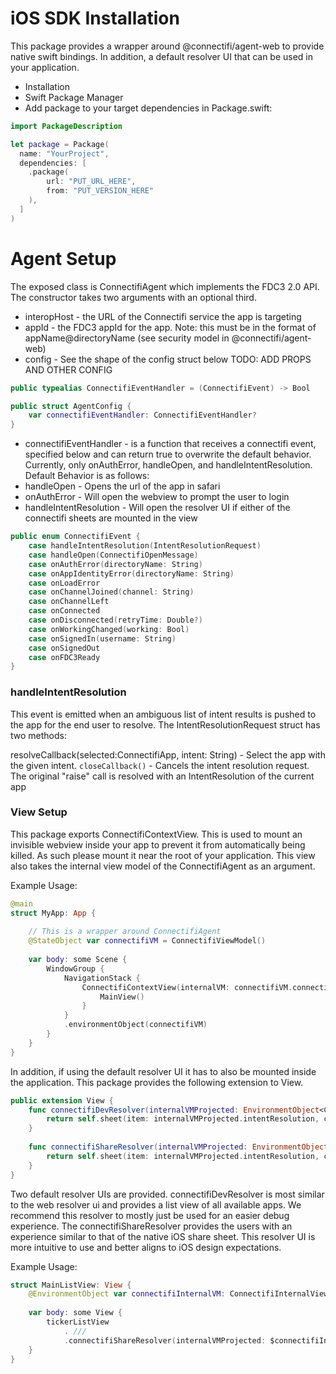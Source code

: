 # iOS SDK Installation

This package provides a wrapper around @connectifi/agent-web to provide native swift bindings. In addition, a default resolver UI that can be used in your application.

* Installation
* Swift Package Manager
* Add package to your target dependencies in Package.swift:

```swift
import PackageDescription

let package = Package(
  name: "YourProject",
  dependencies: [
    .package(
        url: "PUT_URL_HERE",
        from: "PUT_VERSION_HERE"
    ),
  ]
)
```

# Agent Setup
The exposed class is ConnectifiAgent which implements the FDC3 2.0 API. The constructor takes two arguments with an optional third.

* interopHost - the URL of the Connectifi service the app is targeting
* appId - the FDC3 appId for the app. Note: this must be in the format of appName@directoryName (see security model in @connectifi/agent-web)
* config - See the shape of the config struct below
TODO: ADD PROPS AND OTHER CONFIG

```swift
public typealias ConnectifiEventHandler = (ConnectifiEvent) -> Bool

public struct AgentConfig {
    var connectifiEventHandler: ConnectifiEventHandler?
}
```

* connectifiEventHandler - is a function that receives a connectifi event, specified below and can return true to overwrite the default behavior. Currently, only onAuthError, handleOpen, and handleIntentResolution. Default Behavior is as follows:
* handleOpen - Opens the url of the app in safari
* onAuthError - Will open the webview to prompt the user to login
* handleIntentResolution - Will open the resolver UI if either of the connectifi sheets are mounted in the view

```swift
public enum ConnectifiEvent {
    case handleIntentResolution(IntentResolutionRequest)
    case handleOpen(ConnectifiOpenMessage)
    case onAuthError(directoryName: String)
    case onAppIdentityError(directoryName: String)
    case onLoadError
    case onChannelJoined(channel: String)
    case onChannelLeft
    case onConnected
    case onDisconnected(retryTime: Double?)
    case onWorkingChanged(working: Bool)
    case onSignedIn(username: String)
    case onSignedOut
    case onFDC3Ready
}
```

### handleIntentResolution
This event is emitted when an ambiguous list of intent results is pushed to the app for the end user to resolve. The IntentResolutionRequest struct has two methods:

resolveCallback(selected:ConnectifiApp, intent: String) - Select the app with the given intent.
`closeCallback()` - Cancels the intent resolution request. The original "raise" call is resolved with an IntentResolution of the current app

### View Setup
This package exports ConnectifiContextView. This is used to mount an invisible webview inside your app to prevent it from automatically being killed. As such please mount it near the root of your application. This view also takes the internal view model of the ConnectifiAgent as an argument.

Example Usage:

```swift
@main
struct MyApp: App {
    
    // This is a wrapper around ConnectifiAgent
    @StateObject var connectifiVM = ConnectifiViewModel()
    
    var body: some Scene {
        WindowGroup {
            NavigationStack {
                ConnectifiContextView(internalVM: connectifiVM.connectifiAgent.internalVM){
                    MainView()
                }
            }
            .environmentObject(connectifiVM)
        }
    }
}
```

In addition, if using the default resolver UI it has to also be mounted inside the application. This package provides the following extension to View.

```swift
public extension View {
    func connectifiDevResolver(internalVMProjected: EnvironmentObject<ConnectifiInternalViewModel>.Wrapper) -> some View {
        return self.sheet(item: internalVMProjected.intentResolution, content: {_ in ConnectifiResolverUIView().presentationDetents([.height(500)])})
    }
    
    func connectifiShareResolver(internalVMProjected: EnvironmentObject<ConnectifiInternalViewModel>.Wrapper) -> some View {
        return self.sheet(item: internalVMProjected.intentResolution, content: {_ in ConnectifiShareView().presentationDetents([.height(200)])})
    }
}
```

Two default resolver UIs are provided. connectifiDevResolver is most similar to the web resolver ui and provides a list view of all available apps. We recommend this resolver to mostly just be used for an easier debug experience. The connectifiShareResolver provides the users with an experience similar to that of the native iOS share sheet. This resolver UI is more intuitive to use and better aligns to iOS design expectations.

Example Usage:

```swift
struct MainListView: View {
    @EnvironmentObject var connectifiInternalVM: ConnectifiInternalViewModel
    
    var body: some View {
        tickerListView
            . ///
            .connectifiShareResolver(internalVMProjected: $connectifiInternalVM)
    }
}
```